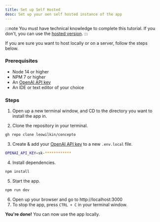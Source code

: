 ```yaml
---
title: Set up Self Hosted
desc: Set up your oen self hosted instance of the app
---
```

:::note
You must have technical knowledge to complete this tutorial. If you don't, you can use the [hosted version](/cloud-hosted/).
:::

If you are sure you want to host locally or on a server, follow the steps below.

### Prerequisites
- Node 14 or higher
- NPM 7 or higher
- An [OpenAI API key](https://platform.openai.com/api-keys)
- An IDE or text editor of your choice

### Steps

1. Open up a new terminal window, and CD to the directory you want to install the app in.

2. Clone the repository in your terminal.

```bash title="Terminal"
gh repo clone leowilkin/concepto
```
3. Create & add your [OpenAI API key](https://platform.openai.com/api-keys) to a new `.env.local` file.

```bash title=".env.local"
OPENAI_API_KEY=sk-************
```
4. Install dependencies.

```bash title="Terminal"
npm install
```
5. Start the app.

```bash title="Terminal"
npm run dev
```
6. Open up your browser and go to http://localhost:3000
7. To stop the app, press `CTRL + C` in your terminal window.

**You're done!** You can now use the app locally.